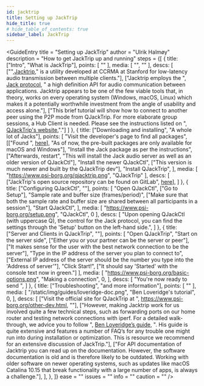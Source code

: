 ```yaml
---
id: jacktrip
title: Setting up JackTrip
hide_title: true
# hide_table_of_contents: true
sidebar_label: JackTrip
---
```


<GuideEntry 
    title = "Setting up JackTrip" 
    author = "Ulrik Halmøy" 
    description = "How to get JackTrip up and running"
    steps = {[
        {
            title: ["Intro", "What is JackTrip"],
            points: [
                ""
            ],
            media: [
                "",
                ""
            ],
            descs: [
                ["",<a href='https://ccrma.stanford.edu/groups/soundwire/software/jacktrip/'>Jacktrip</a>," is a utility developed at CCRMA at Stanford for low-latency audio transmission between multiple clients."],
                ["Jacktrip employs the ", <a href='https://jackaudio.org/'>Jack protocol</a>, " a high definition API for audio communication between applications. Jacktrip appears to be one of the few viable tools that, in theory, works on every operating system (Windows, macOS, Linux) which makes it a potentially worthwhile investment from the angle of usability and access alone."],
                ["This brief tutorial will show how to connect to another peer using the P2P mode from QJackTrip. For more elaborate group sessions, a Hub Client is needed. Please see the instructions listed on ", <a href='https://www.psi-borg.org/other-dev.html'>QJackTrip's website</a>,"."]
            ]
        },
        {
            title: ["Downloading and installing", "A whole lot of Jacks"],
            points: [
                "Visit the developer's page to find all packages",
                    [["Found ", <a href='https://www.psi-borg.org/other-dev.html'>here</a>],
                    "As of now, the pre-built packages are only available for macOS and Windows"],
                "Install the Jack package as per the instructions",
                    ["Afterwards, restart",
                    "This will install the Jack audio server as well as an older version of QJackCtl"],
                "Install the newer QJackCtl",
                    ["This version is much newer and built by the QJackTrip dev"],
                "Install QJackTrip",
            ],
            media: [
                "https://www.psi-borg.org/qjacktrip.png",
                "QJackTrip"
            ],
            descs: [
                ["JackTrip's open source repository can be found on GitLab", <a href='https://cm-gitlab.stanford.edu/cc/jacktrip'>here</a>],
            ]
        },
        {
            title: ["Configuring QJackCtl", ""],
            points: [
                "Open QJackCtl",
                    ["Go to Setup"],
                "Sample rate and buffer size (frames/period)",
                    ["Make sure that both the sample rate and buffer size are shared between all participants in a session"],
                "Start QJackCtl",
            ],
            media: [
                "https://www.psi-borg.org/setup.png",
                "QJackCtl",
                0
            ],
            descs: [
                "Upon opening QJackCtl (with uppercase Q), the control for the Jack protocol, you can find the settings through the 'Setup' button on the left-hand side.",
            ]
        },
        {
            title: ["Server and Clients in QJackTrip", ""],
            points: [
                "Open QJackTrip",
                "Start on the server side",
                    ["Either you or your partner can be the server or peer"],
                    ["It makes sense for the user with the best network connection to be the server"],
                "Type in the IP address of the server you plan to connect to",
                    ["External IP address of the server should be the number you type into the 'Address of server'"],
                "Click Start!",
                    ["It should say 'Started' with the console text now in green."]
            ],
            media: [
                "https://www.psi-borg.org/basic-options.png",
                "Making a connection",
                0,
            ],
            descs: [
                "You're now ready to send ",
            ]
        },
        {
            title: ["Troubleshooting", "and more information"],
            points: [
                ""
            ],
            media: [
                "/static/img/guides/loveridge-doc.png",
                "Ben Loveridge's tutorial",
                0,
            ],
            descs: [
                ["Visit the official site for QJackTrip at ", <a href='https://www.psi-borg.org/other-dev.html'>https://www.psi-borg.org/other-dev.html</a>, ""],
                ["However, making Jacktrip work for us involved quite a few technical steps, such as forwarding ports on our home router and testing network connections with iperf. For a detailed walk-through, we advice you to follow ", <a href='https://docs.google.com/document/d/18pbu2xQRv521NKvHuYHjIVXRcLFqcDsqYnfKixyuyGg/edit?usp=sharing'>Ben Loveridge’s guide</a>, ". His guide is quite extensive and features a number of FAQ’s for any trouble one might run into during installation or optimization. This is resource we recommend for an extensive discussion of JackTrip."],
                ["For API documentation of Jacktrip you can read up on the documentation. However, the software documentation is old and is therefore likely to be outdated. Working with older software on newer operating systems, such as updates like macOS Catalina 10.15 that break functionality with a large number of apps, is always a challenge."],
            ],
        },
    ]}
    ease = ""
    issues = ""
    info = ""
    caution = ""
/>